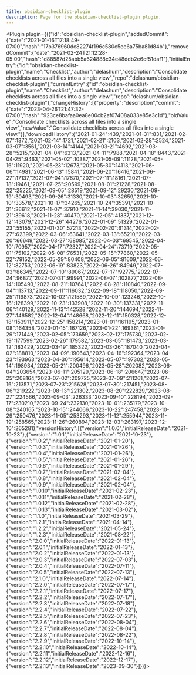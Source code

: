 ---
title: obsidian-checklist-plugin
description: Page for the obsidian-checklist-plugin plugin.
---


<Plugin plugin={({"id":"obsidian-checklist-plugin","addedCommit":{"date":"2021-01-16T17:18:49-07:00","hash":"17b376960dc82274f196c580c5ee6a75ba81d84b"},"removedCommit":{"date":"2021-02-24T21:12:28-05:00","hash":"d88587d25abb5a624888c34e48ddb2e6cf51daf1"},"initialEntry":{"id":"obsidian-checklist-plugin","name":"Checklist","author":"delashum","description":"Consolidate checklists across all files into a single view","repo":"delashum/obsidian-checklist-plugin"},"currentEntry":{"id":"obsidian-checklist-plugin","name":"Checklist","author":"delashum","description":"Consolidate checklists across all files into a single view.","repo":"delashum/obsidian-checklist-plugin"},"changeHistory":[{"property":"description","commit":{"date":"2023-04-26T21:47:32-07:00","hash":"923ce8bafaa0ea8e00cb2af07408a033e85e3c1d"},"oldValue":"Consolidate checklists across all files into a single view","newValue":"Consolidate checklists across all files into a single view."}],"downloadHistory":{"2021-01-24":439,"2021-01-31":831,"2021-02-07":1372,"2021-02-14":1721,"2021-02-21":2103,"2021-02-28":2524,"2021-03-07":3561,"2021-03-14":4144,"2021-03-21":4692,"2021-03-28":5215,"2021-04-04":6313,"2021-04-11":7988,"2021-04-18":8443,"2021-04-25":9463,"2021-05-02":10387,"2021-05-09":11128,"2021-05-16":11920,"2021-05-23":12673,"2021-05-30":14113,"2021-06-06":14981,"2021-06-13":15841,"2021-06-20":16416,"2021-06-27":17137,"2021-07-04":17670,"2021-07-11":18161,"2021-07-18":19461,"2021-07-25":20599,"2021-08-01":21228,"2021-08-22":25225,"2021-09-05":28519,"2021-09-12":29230,"2021-09-19":30493,"2021-09-26":31330,"2021-10-03":32659,"2021-10-10":33578,"2021-10-17":34265,"2021-10-24":35391,"2021-10-31":36612,"2021-11-07":37910,"2021-11-14":39030,"2021-11-21":39618,"2021-11-28":40470,"2021-12-05":41337,"2021-12-12":43079,"2021-12-26":44276,"2022-01-09":51329,"2022-01-23":55155,"2022-01-30":57213,"2022-02-20":61314,"2022-02-27":62399,"2022-03-06":63641,"2022-03-13":65210,"2022-03-20":66649,"2022-03-27":68085,"2022-04-03":69545,"2022-04-10":70957,"2022-04-17":72327,"2022-04-24":73719,"2022-05-01":75102,"2022-05-08":76531,"2022-05-15":77860,"2022-05-22":79152,"2022-05-29":80408,"2022-06-05":81609,"2022-06-12":82753,"2022-06-19":83823,"2022-06-26":84949,"2022-07-03":86345,"2022-07-10":89067,"2022-07-17":92775,"2022-07-24":96877,"2022-07-31":99991,"2022-08-07":102877,"2022-08-14":105493,"2022-08-21":107641,"2022-08-28":110840,"2022-09-04":113713,"2022-09-11":116032,"2022-09-18":118050,"2022-09-25":119873,"2022-10-02":121589,"2022-10-09":123246,"2022-10-16":128399,"2022-10-23":133908,"2022-10-30":137331,"2022-11-06":140129,"2022-11-13":142528,"2022-11-20":144694,"2022-11-27":146582,"2022-12-04":148668,"2022-12-11":150328,"2022-12-18":153911,"2022-12-25":158214,"2023-01-01":161195,"2023-01-08":164358,"2023-01-15":167126,"2023-01-22":169361,"2023-01-29":171449,"2023-02-05":173659,"2023-02-12":175730,"2023-02-19":177599,"2023-02-26":179582,"2023-03-05":181473,"2023-03-12":183429,"2023-03-19":185322,"2023-03-26":187040,"2023-04-02":188810,"2023-04-09":190643,"2023-04-16":192364,"2023-04-23":193963,"2023-04-30":195614,"2023-05-07":197302,"2023-05-14":198934,"2023-05-21":200496,"2023-05-28":202082,"2023-06-04":203654,"2023-06-11":205129,"2023-06-18":206647,"2023-06-25":208164,"2023-07-02":209725,"2023-07-09":211261,"2023-07-16":213571,"2023-07-23":215628,"2023-07-30":217451,"2023-08-06":219222,"2023-08-13":221302,"2023-08-20":222829,"2023-08-27":224566,"2023-09-03":226333,"2023-09-10":228194,"2023-09-17":230210,"2023-09-24":232130,"2023-10-01":235179,"2023-10-08":240165,"2023-10-15":244066,"2023-10-22":247458,"2023-10-29":250476,"2023-11-05":253293,"2023-11-12":255944,"2023-11-19":258565,"2023-11-26":260894,"2023-12-03":263197,"2023-12-10":265281},"versionHistory":[{"version":"1.0.0","initialReleaseDate":"2021-10-23"},{"version":"1.0.1","initialReleaseDate":"2021-10-23"},{"version":"1.0.2","initialReleaseDate":"2021-01-20"},{"version":"1.0.3","initialReleaseDate":"2021-01-26"},{"version":"1.0.4","initialReleaseDate":"2021-01-26"},{"version":"1.0.5","initialReleaseDate":"2021-01-26"},{"version":"1.0.6","initialReleaseDate":"2021-01-29"},{"version":"1.0.7","initialReleaseDate":"2021-02-04"},{"version":"1.0.8","initialReleaseDate":"2021-02-04"},{"version":"1.0.9","initialReleaseDate":"2021-02-04"},{"version":"1.0.10","initialReleaseDate":"2021-02-23"},{"version":"1.0.11","initialReleaseDate":"2021-02-28"},{"version":"1.0.12","initialReleaseDate":"2021-02-28"},{"version":"1.0.13","initialReleaseDate":"2021-03-02"},{"version":"1.1.0","initialReleaseDate":"2021-03-29"},{"version":"1.2.1","initialReleaseDate":"2021-04-14"},{"version":"1.2.2","initialReleaseDate":"2021-05-24"},{"version":"1.2.3","initialReleaseDate":"2021-08-22"},{"version":"2.0.0","initialReleaseDate":"2022-01-13"},{"version":"2.0.1","initialReleaseDate":"2022-01-13"},{"version":"2.0.2","initialReleaseDate":"2022-01-13"},{"version":"2.0.3","initialReleaseDate":"2022-07-03"},{"version":"2.0.4","initialReleaseDate":"2022-07-11"},{"version":"2.0.5","initialReleaseDate":"2022-07-13"},{"version":"2.1.0","initialReleaseDate":"2022-07-14"},{"version":"2.2.0","initialReleaseDate":"2022-07-17"},{"version":"2.2.1","initialReleaseDate":"2022-07-17"},{"version":"2.2.2","initialReleaseDate":"2022-07-17"},{"version":"2.2.3","initialReleaseDate":"2022-07-18"},{"version":"2.2.4","initialReleaseDate":"2022-07-22"},{"version":"2.2.5","initialReleaseDate":"2022-07-23"},{"version":"2.2.6","initialReleaseDate":"2022-08-04"},{"version":"2.2.7","initialReleaseDate":"2022-08-04"},{"version":"2.2.8","initialReleaseDate":"2022-08-22"},{"version":"2.2.9","initialReleaseDate":"2022-10-14"},{"version":"2.2.10","initialReleaseDate":"2022-10-14"},{"version":"2.2.11","initialReleaseDate":"2022-12-16"},{"version":"2.2.12","initialReleaseDate":"2022-12-17"},{"version":"2.2.13","initialReleaseDate":"2023-09-30"}]})}></Plugin>